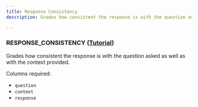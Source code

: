 ```yaml
---
title: Response Consistency
description: Grades how consistent the response is with the question asked as well as with the context provided.

---
```



### RESPONSE_CONSISTENCY  ([Tutorial](https://github.com/uptrain-ai/uptrain/blob/main/examples/checks/response_quality/consistency.ipynb))

Grades how consistent the response is with the question asked as well as with the context provided.

Columns required:
- `question`
- `context`
- `response`

